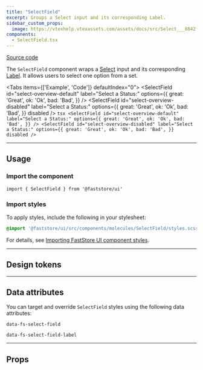 ```yaml
---
title: "SelectField"
excerpt: Groups a Select input and its corresponding Label.
sidebar_custom_props:
  image: https://vtexhelp.vtexassets.com/assets/docs/src/Select___8842f3b6522c3e8db0a887b3f216a6ab.png
components:
  - SelectField.tsx
---
```


[<i class="fa-brands fa-github"></i> Source code](https://github.com/vtex/faststore/tree/main/packages/components/src/molecules/Alert)

The `SelectField` component wraps a [Select](https://developers.vtex.com/docs/guides/faststore/atoms-select) input and its corresponding [Label](https://developers.vtex.com/docs/guides/faststore/atoms-label). It allows users to select one option from a set.

<Tabs items={['Example', 'Code']} defaultIndex="0">
  <Tab>
    <OverviewSection>
      <SelectField
        id="select-overview-default"
        label="Select a Status:"
        options={{
          great: 'Great',
          ok: 'Ok',
          bad: 'Bad',
        }}
      />
      <SelectField
        id="select-overview-disabled"
        label="Select a Status:"
        options={{
          great: 'Great',
          ok: 'Ok',
          bad: 'Bad',
        }}
        disabled
      />
    </OverviewSection>
  </Tab>
  <Tab>
    ```tsx
    <SelectField
      id="select-overview-default"
      label="Select a Status:"
      options={{
        great: 'Great',
        ok: 'Ok',
        bad: 'Bad',
      }}
    />
    <SelectField
      id="select-overview-disabled"
      label="Select a Status:"
      options={{
        great: 'Great',
        ok: 'Ok',
        bad: 'Bad',
      }}
      disabled
    />
    ```
  </Tab>
</Tabs>

---

## Usage

### Import the component

```tsx
import { SelectField } from '@faststore/ui'
```

### Import styles

To apply styles, include the following in your stylesheet:

```scss
@import '@faststore/ui/src/components/molecules/SelectField/styles.scss';
```

For details, see [Importing FastStore UI component styles](https://developers.vtex.com/docs/guides/faststore/using-themes-importing-ui-components-styles).

---


## Design tokens

<TokenTable>
  <TokenRow
    token="--fs-select-label-color"
    value="var(--fs-color-text-light)"
    isColor
  />
  <TokenRow
    token="--fs-select-label-margin-right"
    value="var(--fs-spacing-1)"
  />
</TokenTable>

---

## Data attributes

You can target and override `SelectField` styles using the following data attributes:

`data-fs-select-field`

`data-fs-select-field-label`

---

## Props

<ComponentPropsSection component="SelectField" />
